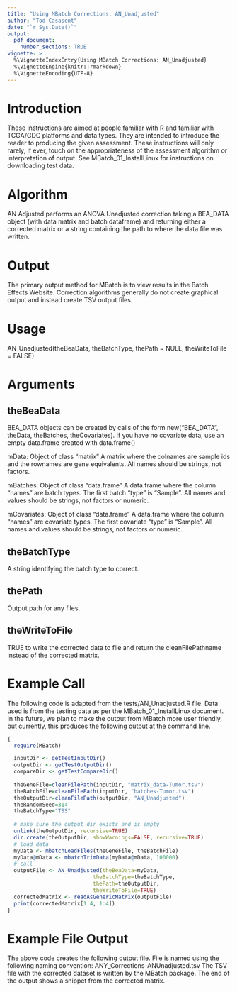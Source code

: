 ```yaml
---
title: "Using MBatch Corrections: AN_Unadjusted"
author: "Tod Casasent"
date: "`r Sys.Date()`"
output: 
  pdf_document:
    number_sections: TRUE
vignette: >
  %\VignetteIndexEntry{Using MBatch Corrections: AN_Unadjusted}
  %\VignetteEngine{knitr::rmarkdown}
  %\VignetteEncoding{UTF-8}
---
```


# Introduction

These instructions are aimed at people familiar with R and familiar with TCGA/GDC platforms and data types. They are intended to introduce the reader to producing the given assessment. These instructions will only rarely, if ever, touch on the appropriateness of the assessment algorithm or interpretation of output. See MBatch_01_InstallLinux for instructions on downloading test data.

# Algorithm

AN Adjusted performs an ANOVA Unadjusted correction taking a BEA_DATA object (with data matrix and batch dataframe) and returning either a corrected matrix or a string containing the path to where the data file was written.

# Output

The primary output method for MBatch is to view results in the Batch Effects Website. Correction algorithms generally do not create graphical output and instead create TSV output files.

# Usage

AN_Unadjusted(theBeaData, theBatchType, thePath = NULL, theWriteToFile = FALSE)

# Arguments

## theBeaData

BEA_DATA objects can be created by calls of the form new("BEA_DATA", theData, theBatches, theCovariates). If you have no covariate data, use an empty data.frame created with data.frame()

mData:
Object of class "matrix" A matrix where the colnames are sample ids and the rownames are gene equivalents. All names should be strings, not factors.

mBatches:
Object of class "data.frame" A data.frame where the column "names" are batch types. The first batch "type" is "Sample". All names and values should be strings, not factors or numeric.

mCovariates:
Object of class "data.frame" A data.frame where the column "names" are covariate types. The first covariate "type" is "Sample". All names and values should be strings, not factors or numeric.

## theBatchType	
A string identifying the batch type to correct.

## thePath
Output path for any files.

## theWriteToFile
TRUE to write the corrected data to file and return the cleanFilePathname instead of the corrected matrix.

# Example Call

The following code is adapted from the tests/AN_Unadjusted.R file. Data used is from the testing data as per the MBatch_01_InstallLinux document. In the future, we plan to make the output from MBatch more user friendly, but currently, this produces the following output at the command line.

```r
{
  require(MBatch)

  inputDir <- getTestInputDir()
  outputDir <- getTestOutputDir()
  compareDir <- getTestCompareDir()
  
  theGeneFile=cleanFilePath(inputDir, "matrix_data-Tumor.tsv")
  theBatchFile=cleanFilePath(inputDir, "batches-Tumor.tsv")
  theOutputDir=cleanFilePath(outputDir, "AN_Unadjusted")
  theRandomSeed=314
  theBatchType="TSS"
  
  # make sure the output dir exists and is empty
  unlink(theOutputDir, recursive=TRUE)
  dir.create(theOutputDir, showWarnings=FALSE, recursive=TRUE)
  # load data
  myData <- mbatchLoadFiles(theGeneFile, theBatchFile)
  myData@mData <- mbatchTrimData(myData@mData, 100000)
  # call
  outputFile <- AN_Unadjusted(theBeaData=myData,
                           theBatchType=theBatchType,
                           thePath=theOutputDir,
                           theWriteToFile=TRUE)
  correctedMatrix <- readAsGenericMatrix(outputFile)
  print(correctedMatrix[1:4, 1:4])
}
```

# Example File Output

The above code creates the following output file. File is named using the following naming convention:
ANY_Corrections-ANUnadjusted.tsv
The TSV file with the corrected dataset is written by the MBatch package. The end of the output shows a snippet from the corrected matrix.
